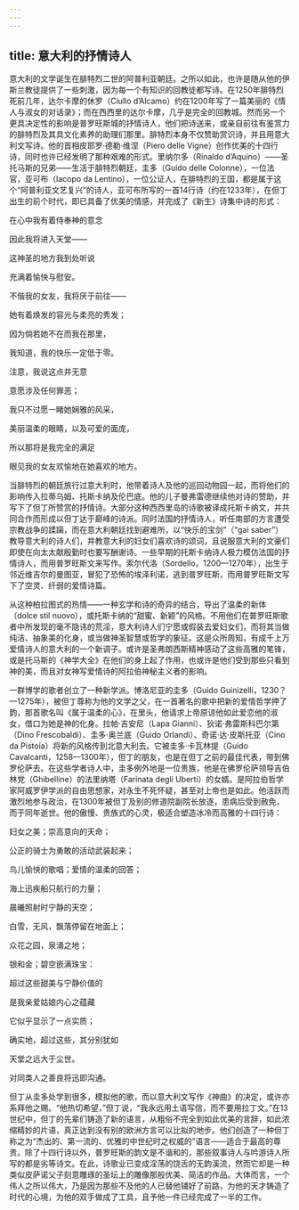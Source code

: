 ```yaml
---
---
---
```

title: 意大利的抒情诗人
---




意大利的文学诞生在腓特烈二世的阿普利亚朝廷。之所以如此，也许是随从他的伊斯兰教徒提供了一些刺激，因为每一个有知识的回教徒都写诗。在1250年腓特烈死前几年，达尔卡摩的休罗（Ciullo d’Alcamo）约在1200年写了一篇美丽的《情人与淑女的对话录》；而在西西里的达尔卡摩，几乎是完全的回教城。然而另一个更具决定性的影响是普罗旺斯城的抒情诗人，他们把诗送来，或亲自前往有鉴赏力的腓特烈及其具文化素养的助理们那里。腓特烈本身不仅赞助赏识诗，并且用意大利文写诗。他的首相皮耶罗·德勒·维涅（Piero delle Vigne）创作优美的十四行诗，同时也许已经发明了那种艰难的形式。里纳尔多（Rinaldo d’Aquino）——圣托马斯的兄弟——生活于腓特烈朝廷，圭多（Guido delle Colonne），一位法官，亚可布（Iacopo da Lentino），一位公证人，在腓特烈的王国，都是属于这个“阿普利亚文艺复兴”的诗人，亚可布所写的一首14行诗（约在1233年），在但丁出生的前个时代，即已具备了优美的情感，并完成了《新生》诗集中诗的形式：

在心中我有着侍奉神的意念

因此我将进入天堂——

这神圣的地方我到处听说

充满着愉快与慰安。

不偕我的女友，我将厌于前往——

她有着焕发的容光与柔亮的秀发；

因为倘若她不在而我在那里，

我知道，我的快乐一定低于零。

注意，我说这点并无意

意愿涉及任何罪恶；

我只不过愿一睹她娴雅的风采，

美丽温柔的眼睛，以及可爱的面庞，

所以那将是我完全的满足

眼见我的女友欢愉地在她喜欢的地方。



当腓特烈的朝廷旅行过意大利时，他带着诗人及他的巡回动物园一起，而将他们的影响传入拉蒂乌姆、托斯卡纳及伦巴底。他的儿子曼弗雷德继续他对诗的赞助，并写下了但丁所赞赏的抒情诗。大部分这种西西里岛的诗歌被译成托斯卡纳文，并共同合作而形成以但丁达于巅峰的诗派。同时法国的抒情诗人，听任南部的方言遭受宗教战争的蹂躏，而在意大利朝廷找到避难所，以“快乐的宝剑”（“gai saber”）教导意大利的诗人们，并教意大利的妇女们喜欢诗的颂词，且说服意大利的文豪们即使在向太太献殷勤时也要写酬谢诗。一些早期的托斯卡纳诗人极力模仿法国的抒情诗人，而用普罗旺斯文来写作。索尔代洛（Sordello，1200—1270年），出生于邻近维吉尔的曼图亚，冒犯了恐怖的埃泽利诺，逃到普罗旺斯，而用普罗旺斯文写下了空灵、纤弱的爱情诗篇。

从这种柏拉图式的热情——一种玄学和诗的奇异的结合，导出了温柔的新体（dolce stil nuovo），或托斯卡纳的“甜蜜、新颖”的风格。不用他们在普罗旺斯歌者中所发现的毫不隐讳的荒淫，意大利诗人们宁愿或假装去爱妇女们，而将其当做纯洁、抽象美的化身，或当做神圣智慧或哲学的象征。这是众所周知，有成千上万爱情诗人的意大利的一个新调子。或许是圣弗朗西斯精神感动了这些高雅的笔锋，或是托马斯的《神学大全》在他们的身上起了作用，也或许是他们受到那些只看到神的美，而且对女神写爱情诗的阿拉伯神秘主义者的影响。

一群博学的歌者创立了一种新学派。博洛尼亚的圭多（Guido Guinizelli，1230？—1275年），被但丁尊称为他的文学之父，在一首著名的歌中把新的爱情哲学押了韵，那首歌名叫《属于温柔的心》，在里头，他请求上帝原谅他如此爱恋他的淑女，借口为她是神的化身。拉帕·吉安尼（Lapa Gianni）、狄诺·弗雷斯科巴尔第（Dino Frescobaldi）、圭多·奥兰底（Guido Orlandi）、奇诺·达·皮斯托亚（Cino da Pistoia）将新的风格传到北意大利去。它被圭多·卡瓦林提（Guido Cavalcanti，1258—1300年），但丁的朋友，也是在但丁之前的最佳代表，带到佛罗伦萨去。在这些学者诗人中，圭多例外地是一位贵族，他是在佛罗伦萨领导吉伯林党（Ghibelline）的法里纳塔（Farinata degli Uberti）的女婿。是阿拉伯哲学家阿威罗伊学派的自由思想家，对永生不死怀疑，甚至对上帝也是如此。他活跃而激烈地参与政治，在1300年被但丁及别的修道院副院长放逐，患病后受到赦免，而于同年逝世。他的傲慢、贵族式的心灵，极适合塑造冰冷而高雅的十四行诗：

妇女之美；崇高意向的天命；

公正的骑士为勇敢的活动武装起来；

鸟儿愉快的歌唱；爱情的温柔的回答；

海上迅疾船只航行的力量；

晨曦照射时宁静的天空；

白雪，无风，飘落停留在地面上；

众花之园，泉涌之地；

银和金；碧空嵌满珠宝：

超过这些甜美与宁静价值的

是我亲爱姑娘内心之蕴藏

它似乎显示了一点实质；

确实地，超过这些，其分别犹如

天堂之远大于尘世。

对同类人之善良将迅即沟通。



但丁从圭多处学到很多，模拟他的歌，而以意大利文写作《神曲》的决定，或许亦系拜他之赐。“他热切希望，”但丁说，“我永远用土语写信，而不要用拉丁文。”在13世纪中，但丁的先辈们铸造了新的语言，从粗俗不完全到如此优美的言辞，如此浓缩精妙的片语，真正达到没有别的欧洲方言可以比拟的地步。他们创造了一种但丁称之为“杰出的、第一流的、优雅的中世纪时之权威的”语言——适合于最高的尊贵。除了十四行诗以外，普罗旺斯的韵文是不谐和的，那些叙事诗人与吟游诗人所写的都是劣等诗文。在此，诗歌业已变成淫荡的饶舌的无韵溪流，然而它却是一种类似皮萨诺父子刻意雕琢的圣坛上的雕像那般优美、简洁的作品。大体而言，一个伟人之所以伟大，乃是因为那些不及他的人已替他铺好了前路，为他的天才铸造了时代的心境，为他的双手做成了工具，且予他一件已经完成了一半的工作。